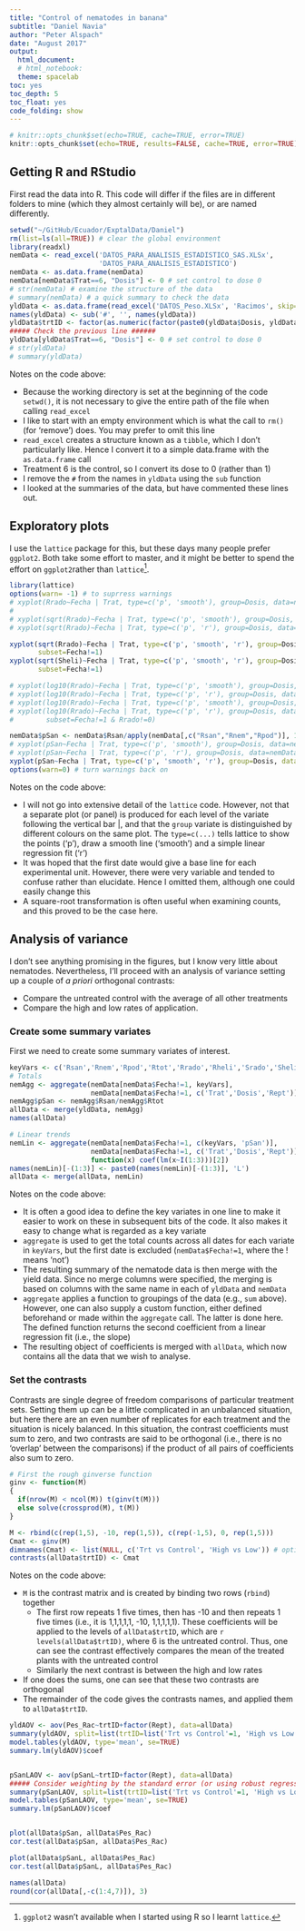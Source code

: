 ```yaml
---
title: "Control of nematodes in banana"
subtitle: "Daniel Navia"
author: "Peter Alspach"
date: "August 2017"
output:
  html_document:
  # html_notebook:
  theme: spacelab
toc: yes
toc_depth: 5
toc_float: yes
code_folding: show
---
```

  
```r
# knitr::opts_chunk$set(echo=TRUE, cache=TRUE, error=TRUE)
knitr::opts_chunk$set(echo=TRUE, results=FALSE, cache=TRUE, error=TRUE)
```

## Getting R and RStudio
First read the data into R.  This code will differ if the files are in different folders to mine (which they almost certainly will be), or are named differently.

```r
setwd("~/GitHub/Ecuador/ExptalData/Daniel")
rm(list=ls(all=TRUE)) # clear the global environment
library(readxl)
nemData <- read_excel('DATOS_PARA_ANALISIS_ESTADISTICO_SAS.XLSx',
                      'DATOS_PARA_ANALISIS_ESTADISTICO')
nemData <- as.data.frame(nemData)
nemData[nemData$Trat==6, "Dosis"] <- 0 # set control to dose 0
# str(nemData) # examine the structure of the data
# summary(nemData) # a quick summary to check the data
yldData <- as.data.frame(read_excel('DATOS_Peso.XLSx', 'Racimos', skip=1))
names(yldData) <- sub('#', '', names(yldData))
yldData$trtID <- factor(as.numeric(factor(paste0(yldData$Dosis, yldData$Trat)))) 
##### Check the previous line ######
yldData[yldData$Trat==6, "Dosis"] <- 0 # set control to dose 0
# str(yldData)
# summary(yldData)
```
Notes on the code above:

* Because the working directory is set at the beginning of the code `setwd()`, it is not necessary to give the entire path of the file when calling `read_excel`
* I like to start with an empty environment which is what the call to `rm()` (for 'remove') does.  You may prefer to omit this line
* `read_excel` creates a structure known as a `tibble`, which I don't particularly like.  Hence I convert it to a simple data.frame with the `as.data.frame` call
* Treatment 6 is the control, so I convert its dose to 0 (rather than 1)
* I remove the `#` from the names in `yldData` using the `sub` function
* I looked at the summaries of the data, but have commented these lines out.

## Exploratory plots
I use the `lattice` package for this, but these days many people prefer `ggplot2`.  Both take some effort to master, and it might be better to spend the effort on `ggplot2`rather than `lattice`^[`ggplot2` wasn't available when I started using R so I learnt `lattice`.].

```r
library(lattice)
options(warn= -1) # to suprress warnings
# xyplot(Rrado~Fecha | Trat, type=c('p', 'smooth'), group=Dosis, data=nemData)
# 
# xyplot(sqrt(Rrado)~Fecha | Trat, type=c('p', 'smooth'), group=Dosis, data=nemData)
# xyplot(sqrt(Rrado)~Fecha | Trat, type=c('p', 'r'), group=Dosis, data=nemData)

xyplot(sqrt(Rrado)~Fecha | Trat, type=c('p', 'smooth', 'r'), group=Dosis, data=nemData,
       subset=Fecha!=1)
xyplot(sqrt(Sheli)~Fecha | Trat, type=c('p', 'smooth', 'r'), group=Dosis, data=nemData,
       subset=Fecha!=1)

# xyplot(log10(Rrado)~Fecha | Trat, type=c('p', 'smooth'), group=Dosis, data=nemData)
# xyplot(log10(Rrado)~Fecha | Trat, type=c('p', 'r'), group=Dosis, data=nemData)
# xyplot(log10(Rrado)~Fecha | Trat, type=c('p', 'smooth'), group=Dosis, data=nemData, subset=Fecha!=1)
# xyplot(log10(Rrado)~Fecha | Trat, type=c('p', 'r'), group=Dosis, data=nemData,
#        subset=Fecha!=1 & Rrado!=0)

nemData$pSan <- nemData$Rsan/apply(nemData[,c("Rsan","Rnem","Rpod")], 1, sum)
# xyplot(pSan~Fecha | Trat, type=c('p', 'smooth'), group=Dosis, data=nemData)
# xyplot(pSan~Fecha | Trat, type=c('p', 'r'), group=Dosis, data=nemData)
xyplot(pSan~Fecha | Trat, type=c('p', 'smooth', 'r'), group=Dosis, data=nemData, subset=Fecha!=1)
options(warn=0) # turn warnings back on
```
Notes on the code above:

* I will not go into extensive detail of the `lattice` code.  However, not that a separate plot (or panel) is produced for each level of the variate following the vertical bar |, and that the `group` variate is distinguished by different colours on the same plot.  The `type=c(...)` tells lattice to show the points ('p'), draw a smooth line ('smooth') and a simple linear regression fit ('r')
* It was hoped that the first date would give a base line for each experimental unit.  However, there were very variable and tended to confuse rather than elucidate.  Hence I omitted them, although one could easily change this
* A square-root transformation is often useful when examining counts, and this proved to be the case here.

## Analysis of variance

I don't see anything promising in the figures, but I know very little about nematodes.  Nevertheless, I'll proceed with an analysis of variance setting up a couple of _a priori_ orthogonal contrasts:

* Compare the untreated control with the average of all other treatments
* Compare the high and low rates of application.

### Create some summary variates
First we need to create some summary variates of interest.

```r
keyVars <- c('Rsan','Rnem','Rpod','Rtot','Rrado','Rheli','Srado','Sheli','Smelo','Slib')
# Totals
nemAgg <- aggregate(nemData[nemData$Fecha!=1, keyVars],
                    nemData[nemData$Fecha!=1, c('Trat','Dosis','Rept')], sum)
nemAgg$pSan <- nemAgg$Rsan/nemAgg$Rtot
allData <- merge(yldData, nemAgg)
names(allData)

# Linear trends
nemLin <- aggregate(nemData[nemData$Fecha!=1, c(keyVars, 'pSan')],
                    nemData[nemData$Fecha!=1, c('Trat','Dosis','Rept')],
                    function(x) coef(lm(x~I(1:3)))[2])
names(nemLin)[-(1:3)] <- paste0(names(nemLin)[-(1:3)], 'L')
allData <- merge(allData, nemLin)
```

Notes on the code above:

* It is often a good idea to define the key variates in one line to make it easier to work on these in subsequent bits of the code.  It also makes it easy to change what is regarded as a key variate
* `aggregate` is used to get the total counts across all dates for each variate in `keyVars`, but the first date is excluded (`nemData$Fecha!=1`, where the ! means 'not')
* The resulting summary of the nematode data is then merge with the yield data.  Since no merge columns were specified, the merging is based on columns with the same name in each of `yldData` and `nemData`
* `aggregate` applies a function to groupings of the data (e.g., `sum` above).  However, one can also supply a custom function, either defined beforehand or made within the `aggregate` call.  The latter is done here.  The defined function returns the second coefficient from a linear regression fit (i.e., the slope)
* The resulting object of coefficients is merged with `allData`, which now contains all the data that we wish to analyse.

### Set the contrasts
Contrasts are single degree of freedom comparisons of particular treatment sets.  Setting them up can be a little complicated in an unbalanced situation, but here there are an even number of replicates for each treatment and the situation is nicely balanced.  In this situation, the contrast coefficients must sum to zero, and two contrasts are said to be orthogonal (i.e., there is no 'overlap' between the comparisons) if the product of all pairs of coefficients also sum to zero. 
```r

# First the rough ginverse function
ginv <- function(M)
{
  if(nrow(M) < ncol(M)) t(ginv(t(M)))
  else solve(crossprod(M), t(M))
}

M <- rbind(c(rep(1,5), -10, rep(1,5)), c(rep(-1,5), 0, rep(1,5)))
Cmat <- ginv(M)
dimnames(Cmat) <- list(NULL, c('Trt vs Control', 'High vs Low')) # optional
contrasts(allData$trtID) <- Cmat
```

Notes on the code above:

* `M` is the contrast matrix and is created by binding two rows (`rbind`) together
    * The first row repeats 1 five times, then has -10 and then repeats 1 five times (i.e., it is 1,1,1,1,1, -10, 1,1,1,1,1).  These coefficients will be applied to the levels of `allData$trtID`, which are `r levels(allData$trtID)`, where 6 is the untreated control.  Thus, one can see the contrast effectively compares the mean of the treated plants with the untreated control
    * Similarly the next contrast is between the high and low rates
* If one does the sums, one can see that these two contrasts are orthogonal
* The remainder of the code gives the contrasts names, and applied them to `allData$trtID`.

```r
yldAOV <- aov(Pes_Rac~trtID+factor(Rept), data=allData)
summary(yldAOV, split=list(trtID=list('Trt vs Control'=1, 'High vs Low'=2)))
model.tables(yldAOV, type='mean', se=TRUE)
summary.lm(yldAOV)$coef


pSanLAOV <- aov(pSanL~trtID+factor(Rept), data=allData)
##### Consider weighting by the standard error (or using robust regression ####
summary(pSanLAOV, split=list(trtID=list('Trt vs Control'=1, 'High vs Low'=2)))
model.tables(pSanLAOV, type='mean', se=TRUE)
summary.lm(pSanLAOV)$coef


plot(allData$pSan, allData$Pes_Rac) 
cor.test(allData$pSan, allData$Pes_Rac) 

plot(allData$pSanL, allData$Pes_Rac) 
cor.test(allData$pSanL, allData$Pes_Rac) 

names(allData)
round(cor(allData[,-c(1:4,7)]), 3)
```